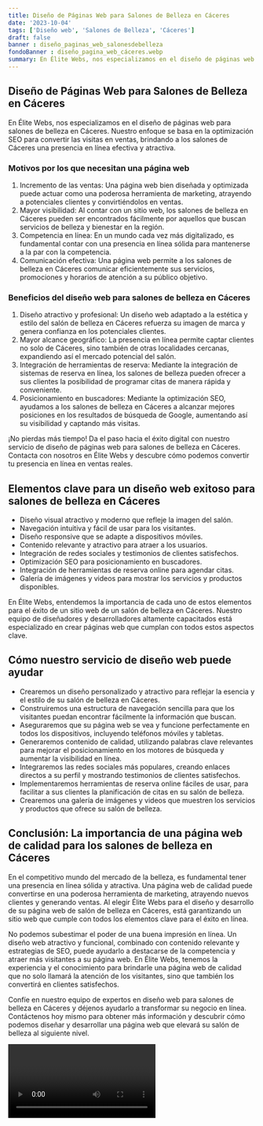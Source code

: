 ```yaml
---
title: Diseño de Páginas Web para Salones de Belleza en Cáceres
date: '2023-10-04'
tags: ['Diseño web', 'Salones de Belleza', 'Cáceres']
draft: false
banner : diseño_paginas_web_salonesdebelleza
fondoBanner : diseño_pagina_web_cáceres.webp
summary: En Élite Webs, nos especializamos en el diseño de páginas web para salones de belleza en Cáceres. Nuestro enfoque se basa en la optimización SEO para convertir las visitas en ventas, brindando a los salones de Cáceres una presencia en línea efectiva y atractiva.
---
```


## Diseño de Páginas Web para Salones de Belleza en Cáceres

En Élite Webs, nos especializamos en el diseño de páginas web para salones de belleza en Cáceres. Nuestro enfoque se basa en la optimización SEO para convertir las visitas en ventas, brindando a los salones de Cáceres una presencia en línea efectiva y atractiva.

### Motivos por los que necesitan una página web

1. Incremento de las ventas: Una página web bien diseñada y optimizada puede actuar como una poderosa herramienta de marketing, atrayendo a potenciales clientes y convirtiéndolos en ventas.
2. Mayor visibilidad: Al contar con un sitio web, los salones de belleza en Cáceres pueden ser encontrados fácilmente por aquellos que buscan servicios de belleza y bienestar en la región.
3. Competencia en línea: En un mundo cada vez más digitalizado, es fundamental contar con una presencia en línea sólida para mantenerse a la par con la competencia.
4. Comunicación efectiva: Una página web permite a los salones de belleza en Cáceres comunicar eficientemente sus servicios, promociones y horarios de atención a su público objetivo.

### Beneficios del diseño web para salones de belleza en Cáceres

1. Diseño atractivo y profesional: Un diseño web adaptado a la estética y estilo del salón de belleza en Cáceres refuerza su imagen de marca y genera confianza en los potenciales clientes.
2. Mayor alcance geográfico: La presencia en línea permite captar clientes no solo de Cáceres, sino también de otras localidades cercanas, expandiendo así el mercado potencial del salón.
3. Integración de herramientas de reserva: Mediante la integración de sistemas de reserva en línea, los salones de belleza pueden ofrecer a sus clientes la posibilidad de programar citas de manera rápida y conveniente.
4. Posicionamiento en buscadores: Mediante la optimización SEO, ayudamos a los salones de belleza en Cáceres a alcanzar mejores posiciones en los resultados de búsqueda de Google, aumentando así su visibilidad y captando más visitas.

¡No pierdas más tiempo! Da el paso hacia el éxito digital con nuestro servicio de diseño de páginas web para salones de belleza en Cáceres. Contacta con nosotros en Élite Webs y descubre cómo podemos convertir tu presencia en línea en ventas reales.

<GifSeo />

<Cta />

## Elementos clave para un diseño web exitoso para salones de belleza en Cáceres

- Diseño visual atractivo y moderno que refleje la imagen del salón.
- Navegación intuitiva y fácil de usar para los visitantes.
- Diseño responsive que se adapte a dispositivos móviles.
- Contenido relevante y atractivo para atraer a los usuarios.
- Integración de redes sociales y testimonios de clientes satisfechos.
- Optimización SEO para posicionamiento en buscadores.
- Integración de herramientas de reserva online para agendar citas.
- Galería de imágenes y videos para mostrar los servicios y productos disponibles.

En Élite Webs, entendemos la importancia de cada uno de estos elementos para el éxito de un sitio web de un salón de belleza en Cáceres. Nuestro equipo de diseñadores y desarrolladores altamente capacitados está especializado en crear páginas web que cumplan con todos estos aspectos clave.

## Cómo nuestro servicio de diseño web puede ayudar

- Crearemos un diseño personalizado y atractivo para reflejar la esencia y el estilo de su salón de belleza en Cáceres.
- Construiremos una estructura de navegación sencilla para que los visitantes puedan encontrar fácilmente la información que buscan.
- Aseguraremos que su página web se vea y funcione perfectamente en todos los dispositivos, incluyendo teléfonos móviles y tabletas.
- Generaremos contenido de calidad, utilizando palabras clave relevantes para mejorar el posicionamiento en los motores de búsqueda y aumentar la visibilidad en línea.
- Integraremos las redes sociales más populares, creando enlaces directos a su perfil y mostrando testimonios de clientes satisfechos.
- Implementaremos herramientas de reserva online fáciles de usar, para facilitar a sus clientes la planificación de citas en su salón de belleza.
- Crearemos una galería de imágenes y videos que muestren los servicios y productos que ofrece su salón de belleza.

## Conclusión: La importancia de una página web de calidad para los salones de belleza en Cáceres

En el competitivo mundo del mercado de la belleza, es fundamental tener una presencia en línea sólida y atractiva. Una página web de calidad puede convertirse en una poderosa herramienta de marketing, atrayendo nuevos clientes y generando ventas. Al elegir Élite Webs para el diseño y desarrollo de su página web de salón de belleza en Cáceres, está garantizando un sitio web que cumple con todos los elementos clave para el éxito en línea.

No podemos subestimar el poder de una buena impresión en línea. Un diseño web atractivo y funcional, combinado con contenido relevante y estrategias de SEO, puede ayudarlo a destacarse de la competencia y atraer más visitantes a su página web. En Élite Webs, tenemos la experiencia y el conocimiento para brindarle una página web de calidad que no solo llamará la atención de los visitantes, sino que también los convertirá en clientes satisfechos.

Confíe en nuestro equipo de expertos en diseño web para salones de belleza en Cáceres y déjenos ayudarlo a transformar su negocio en línea. Contáctenos hoy mismo para obtener más información y descubrir cómo podemos diseñar y desarrollar una página web que elevará su salón de belleza al siguiente nivel.

<Video />

<CtaBot job='Salones de Belleza' city='Cáceres'/>

<Gmaps query='Cáceres+españa+maps' />